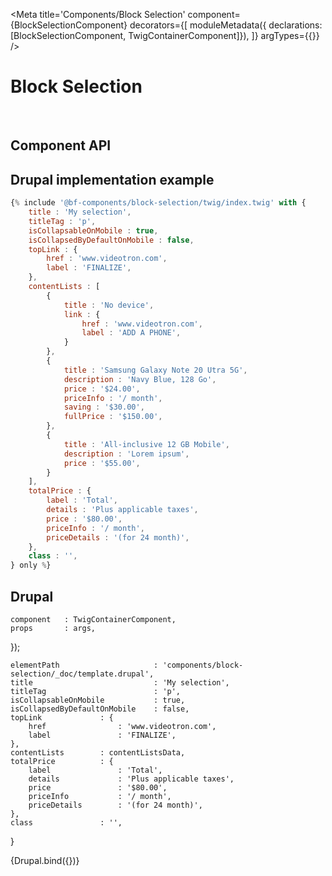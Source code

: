 


<Meta
    title='Components/Block Selection'
    component={BlockSelectionComponent}
    decorators={[
        moduleMetadata({ declarations: [BlockSelectionComponent, TwigContainerComponent]}),
    ]}
    argTypes={{}}
/>

# Block Selection

<br/>



## Component API

<Props of={BlockSelectionComponent} />



## Drupal implementation example

```jsx
{% include '@bf-components/block-selection/twig/index.twig' with {
    title : 'My selection',
    titleTag : 'p',
    isCollapsableOnMobile : true,
    isCollapsedByDefaultOnMobile : false,
    topLink : {
        href : 'www.videotron.com',
        label : 'FINALIZE',
    },
    contentLists : [
        {
            title : 'No device',
            link : {
                href : 'www.videotron.com',
                label : 'ADD A PHONE',
            }
        },
        {
            title : 'Samsung Galaxy Note 20 Utra 5G',
            description : 'Navy Blue, 128 Go',
            price : '$24.00',
            priceInfo : '/ month',
            saving : '$30.00',
            fullPrice : '$150.00',
        },
        {
            title : 'All-inclusive 12 GB Mobile',
            description : 'Lorem ipsum',
            price : '$55.00',
        }
    ],
    totalPrice : {
        label : 'Total',
        details : 'Plus applicable taxes',
        price : '$80.00',
        priceInfo : '/ month',
        priceDetails : '(for 24 month)',
    },
    class : '',
} only %}
```



## Drupal

    component   : TwigContainerComponent,
    props       : args,
});

    elementPath                     : 'components/block-selection/_doc/template.drupal',
    title                           : 'My selection',
    titleTag                        : 'p',
    isCollapsableOnMobile           : true,
    isCollapsedByDefaultOnMobile    : false,
    topLink             : {
        href                : 'www.videotron.com',
        label               : 'FINALIZE',
    },
    contentLists        : contentListsData,
    totalPrice          : {
        label               : 'Total',
        details             : 'Plus applicable taxes',
        price               : '$80.00',
        priceInfo           : '/ month',
        priceDetails        : '(for 24 month)',
    },
    class               : '',
}

<Canvas withSource='none'>
    <Story
        name='Drupal'
        height='600px'
        args={{
            ...commonProps
        }}
    >
        {Drupal.bind({})}
    </Story>
</Canvas>
